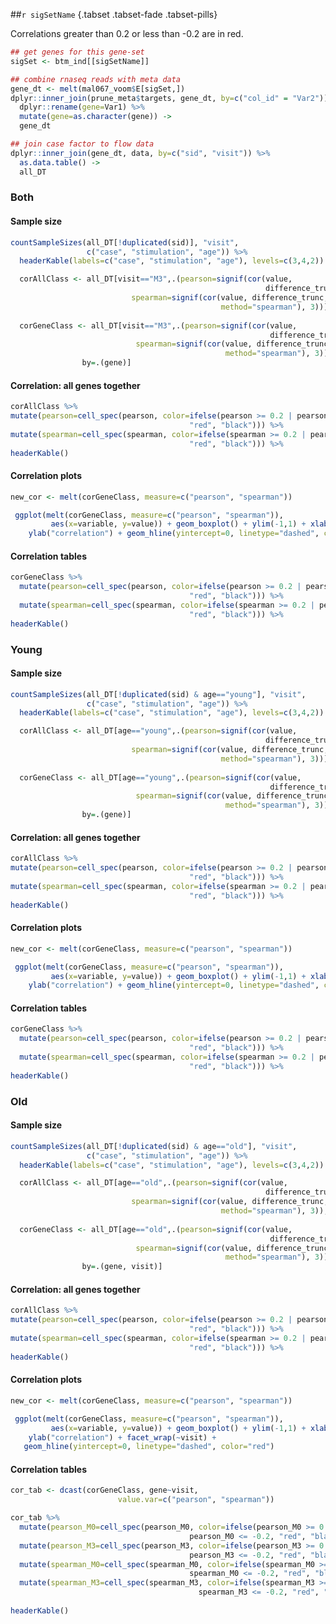 ##`r sigSetName` {.tabset .tabset-fade .tabset-pills}  

Correlations greater than 0.2 or less than -0.2 are in red.   
  
```r

## get genes for this gene-set
sigSet <- btm_ind[[sigSetName]]

## combine rnaseq reads with meta data
gene_dt <- melt(mal067_voom$E[sigSet,])
dplyr::inner_join(prune_meta$targets, gene_dt, by=c("col_id" = "Var2")) %>%
  dplyr::rename(gene=Var1) %>%
  mutate(gene=as.character(gene)) ->
  gene_dt

## join case factor to flow data
dplyr::inner_join(gene_dt, data, by=c("sid", "visit")) %>%
  as.data.table() ->
  all_DT

```

### Both  
  
#### Sample size  

```r
countSampleSizes(all_DT[!duplicated(sid)], "visit", 
                 c("case", "stimulation", "age")) %>%
  headerKable(labels=c("case", "stimulation", "age"), levels=c(3,4,2))
```

```r

  corAllClass <- all_DT[visit=="M3",.(pearson=signif(cor(value, 
                                                         difference_trunc), 3),
                           spearman=signif(cor(value, difference_trunc,
                                               method="spearman"), 3))]
  
  corGeneClass <- all_DT[visit=="M3",.(pearson=signif(cor(value, 
                                                          difference_trunc), 3),
                            spearman=signif(cor(value, difference_trunc,
                                                method="spearman"), 3)),
                by=.(gene)]
```
  
#### Correlation: all genes together  
  
```r
corAllClass %>%
mutate(pearson=cell_spec(pearson, color=ifelse(pearson >= 0.2 | pearson <= -0.2, 
                                        "red", "black"))) %>%
mutate(spearman=cell_spec(spearman, color=ifelse(spearman >= 0.2 | pearson <= -0.2, 
                                        "red", "black"))) %>%
headerKable()
```

#### Correlation plots  
  
```r

new_cor <- melt(corGeneClass, measure=c("pearson", "spearman"))

 ggplot(melt(corGeneClass, measure=c("pearson", "spearman")), 
         aes(x=variable, y=value)) + geom_boxplot() + ylim(-1,1) + xlab("type") +
    ylab("correlation") + geom_hline(yintercept=0, linetype="dashed", color="red")
```

#### Correlation tables  
 
```r

corGeneClass %>% 
  mutate(pearson=cell_spec(pearson, color=ifelse(pearson >= 0.2 | pearson <= -0.2, 
                                        "red", "black"))) %>%
  mutate(spearman=cell_spec(spearman, color=ifelse(spearman >= 0.2 | pearson<= -0.2, 
                                        "red", "black"))) %>%
headerKable()
```



### Young  
  
#### Sample size  

```r

countSampleSizes(all_DT[!duplicated(sid) & age=="young"], "visit", 
                 c("case", "stimulation", "age")) %>%
  headerKable(labels=c("case", "stimulation", "age"), levels=c(3,4,2))
```

```r

  corAllClass <- all_DT[age=="young",.(pearson=signif(cor(value, 
                                                         difference_trunc), 3),
                           spearman=signif(cor(value, difference_trunc,
                                               method="spearman"), 3))]
  
  corGeneClass <- all_DT[age=="young",.(pearson=signif(cor(value, 
                                                          difference_trunc), 3),
                            spearman=signif(cor(value, difference_trunc,
                                                method="spearman"), 3)),
                by=.(gene)]
```
  
#### Correlation: all genes together  
  
```r
corAllClass %>%
mutate(pearson=cell_spec(pearson, color=ifelse(pearson >= 0.2 | pearson <= -0.2, 
                                        "red", "black"))) %>%
mutate(spearman=cell_spec(spearman, color=ifelse(spearman >= 0.2 | pearson <= -0.2, 
                                        "red", "black"))) %>%
headerKable()
```

#### Correlation plots  
  
```r

new_cor <- melt(corGeneClass, measure=c("pearson", "spearman"))

 ggplot(melt(corGeneClass, measure=c("pearson", "spearman")), 
         aes(x=variable, y=value)) + geom_boxplot() + ylim(-1,1) + xlab("type") +
    ylab("correlation") + geom_hline(yintercept=0, linetype="dashed", color="red")
```

#### Correlation tables  
 
```r

corGeneClass %>% 
  mutate(pearson=cell_spec(pearson, color=ifelse(pearson >= 0.2 | pearson <= -0.2, 
                                        "red", "black"))) %>%
  mutate(spearman=cell_spec(spearman, color=ifelse(spearman >= 0.2 | pearson<= -0.2, 
                                        "red", "black"))) %>%
headerKable()
```


### Old  
  
#### Sample size  

```r

countSampleSizes(all_DT[!duplicated(sid) & age=="old"], "visit", 
                 c("case", "stimulation", "age")) %>%
  headerKable(labels=c("case", "stimulation", "age"), levels=c(3,4,2))
```

```r

  corAllClass <- all_DT[age=="old",.(pearson=signif(cor(value, 
                                                         difference_trunc), 3),
                           spearman=signif(cor(value, difference_trunc,
                                               method="spearman"), 3)), by=visit]
  
  corGeneClass <- all_DT[age=="old",.(pearson=signif(cor(value, 
                                                          difference_trunc), 3),
                            spearman=signif(cor(value, difference_trunc,
                                                method="spearman"), 3)),
                by=.(gene, visit)]
```
  
#### Correlation: all genes together  
  
```r
corAllClass %>%
mutate(pearson=cell_spec(pearson, color=ifelse(pearson >= 0.2 | pearson <= -0.2, 
                                        "red", "black"))) %>%
mutate(spearman=cell_spec(spearman, color=ifelse(spearman >= 0.2 | pearson <= -0.2, 
                                        "red", "black"))) %>%
headerKable()
```

#### Correlation plots  
  
```r

new_cor <- melt(corGeneClass, measure=c("pearson", "spearman"))

 ggplot(melt(corGeneClass, measure=c("pearson", "spearman")), 
         aes(x=variable, y=value)) + geom_boxplot() + ylim(-1,1) + xlab("type") +
    ylab("correlation") + facet_wrap(~visit) + 
   geom_hline(yintercept=0, linetype="dashed", color="red")
```

#### Correlation tables  
 
```r

cor_tab <- dcast(corGeneClass, gene~visit, 
                        value.var=c("pearson", "spearman"))

cor_tab %>% 
  mutate(pearson_M0=cell_spec(pearson_M0, color=ifelse(pearson_M0 >= 0.2 | 
                                        pearson_M0 <= -0.2, "red", "black"))) %>%
  mutate(pearson_M3=cell_spec(pearson_M3, color=ifelse(pearson_M3 >= 0.2 | 
                                        pearson_M3 <= -0.2, "red", "black"))) %>%
  mutate(spearman_M0=cell_spec(spearman_M0, color=ifelse(spearman_M0 >= 0.2 | 
                                        spearman_M0 <= -0.2, "red", "black"))) %>%
  mutate(spearman_M3=cell_spec(spearman_M3, color=ifelse(spearman_M3 >= 0.2 | 
                                          spearman_M3 <= -0.2, "red", "black"))) %>%
  
headerKable()
```
